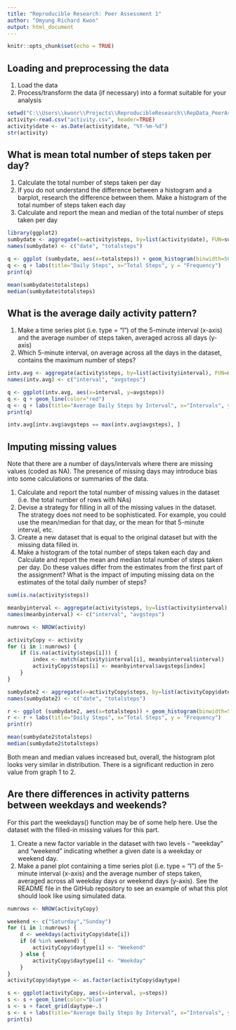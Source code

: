 ```yaml
---
title: "Reproducible Research: Peer Assessment 1"
author: "Omyung Richard Kwon"
output: html_document
---
```


```r
knitr::opts_chunk$set(echo = TRUE)
```

## Loading and preprocessing the data
1. Load the data  
2. Process/transform the data (if necessary) into a format suitable for your analysis
  
```r
setwd("C:\\Users\\kwonr\\Projects\\ReproducibleResearch\\RepData_PeerAssessment1")
activity<-read.csv("activity.csv", header=TRUE)
activity$date <- as.Date(activity$date, "%Y-%m-%d")
str(activity)
```


## What is mean total number of steps taken per day?

1. Calculate the total number of steps taken per day
2. If you do not understand the difference between a histogram and a barplot, research the difference between them. Make a histogram of the total number of steps taken each day
3. Calculate and report the mean and median of the total number of steps taken per day
  
```r
library(ggplot2)
sumbydate <- aggregate(x=activity$steps, by=list(activity$date), FUN=sum, na.rm=TRUE)
names(sumbydate) <- c("date", "totalsteps")

q <- ggplot (sumbydate, aes(x=totalsteps)) + geom_histogram(binwidth=500)
q <- q + labs(title="Daily Steps", x="Total Steps", y = "Frequency")
print(q)

mean(sumbydate$totalsteps)
median(sumbydate$totalsteps)
```
  


## What is the average daily activity pattern?


1. Make a time series plot (i.e. type = "l") of the 5-minute interval (x-axis) and the average number of steps taken, averaged across all days (y-axis)
2. Which 5-minute interval, on average across all the days in the dataset, contains the maximum number of steps?


```r
intv.avg <- aggregate(activity$steps, by=list(activity$interval), FUN=mean, na.rm=TRUE)
names(intv.avg) <- c("interval", "avgsteps")

q <- ggplot(intv.avg, aes(x=interval, y=avgsteps))
q <- q + geom_line(color="red")
q <- q + labs(title="Average Daily Steps by Interval", x="Intervals", y="Avg. Steps")
print(q)

intv.avg[intv.avg$avgsteps == max(intv.avg$avgsteps), ]
```



## Imputing missing values



Note that there are a number of days/intervals where there are missing values (coded as NA). The presence of missing days may introduce bias into some calculations or summaries of the data.

1. Calculate and report the total number of missing values in the dataset (i.e. the total number of rows with NAs)
2. Devise a strategy for filling in all of the missing values in the dataset. The strategy does not need to be sophisticated. For example, you could use the mean/median for that day, or the mean for that 5-minute interval, etc.
3. Create a new dataset that is equal to the original dataset but with the missing data filled in.
4. Make a histogram of the total number of steps taken each day and Calculate and report the mean and median total number of steps taken per day. Do these values differ from the estimates from the first part of the assignment? What is the impact of imputing missing data on the estimates of the total daily number of steps?
  
```r
sum(is.na(activity$steps))

meanbyinterval <- aggregate(activity$steps, by=list(activity$interval), FUN=mean, na.r=TRUE)
names(meanbyinterval) <- c("interval", "avgsteps")

numrows <- NROW(activity)

activityCopy <- activity
for (i in 1:numrows) {
    if (is.na(activity$steps[i])) {
        index <- match(activity$interval[i], meanbyinterval$interval)
        activityCopy$steps[i] <- meanbyinterval$avgsteps[index]
    }
}

sumbydate2 <- aggregate(x=activityCopy$steps, by=list(activityCopy$date), FUN=sum, na.rm=TRUE)
names(sumbydate2) <- c("date", "totalsteps")

r <- ggplot (sumbydate2, aes(x=totalsteps)) + geom_histogram(binwidth=500)
r <- r + labs(title="Daily Steps", x="Total Steps", y = "Frequency")
print(r)

mean(sumbydate2$totalsteps)
median(sumbydate2$totalsteps)
```
  
Both mean and median values increased but, overall, the histogram plot looks very similar in distribution.  There is a significant reduction in zero value from graph 1 to 2.



## Are there differences in activity patterns between weekdays and weekends?


For this part the weekdays() function may be of some help here. Use the dataset with the filled-in missing values for this part.

1. Create a new factor variable in the dataset with two levels - "weekday" and "weekend" indicating whether a given date is a weekday or weekend day.
2. Make a panel plot containing a time series plot (i.e. type = "l") of the 5-minute interval (x-axis) and the average number of steps taken, averaged across all weekday days or weekend days (y-axis). See the README file in the GitHub repository to see an example of what this plot should look like using simulated data.

```r
numrows <- NROW(activityCopy)

weekend <- c("Saturday","Sunday")
for (i in 1:numrows) {
    d <- weekdays(activityCopy$date[i])
    if (d %in% weekend) {
        activityCopy$daytype[i] <- "Weekend"
    } else {
        activityCopy$daytype[i] <- "Weekday"
    }
}
activityCopy$daytype <- as.factor(activityCopy$daytype)

s <- ggplot(activityCopy, aes(x=interval, y=steps))
s <- s + geom_line(color="blue")
s <- s + facet_grid(daytype~.)
s <- s + labs(title="Average Daily Steps by Interval", x="Intervals", y="Avg. Steps")
print(s)

```
